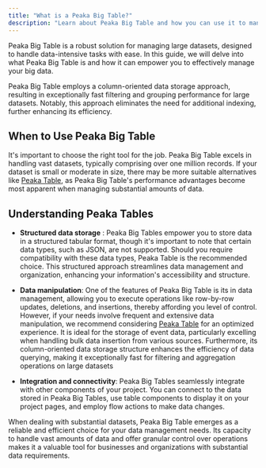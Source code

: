 ```yaml
---
title: "What is a Peaka Big Table?"
description: "Learn about Peaka Big Table and how you can use it to manage your data"
---
```


Peaka Big Table is a robust solution for managing large datasets, designed to handle data-intensive tasks with ease. In this guide, we will delve into what Peaka Big Table is and how it can empower you to effectively manage your big data.

Peaka Big Table employs a column-oriented data storage approach, resulting in exceptionally fast filtering and grouping performance for large datasets. Notably, this approach eliminates the need for additional indexing, further enhancing its efficiency.

## When to Use Peaka Big Table

It's important to choose the right tool for the job. Peaka Big Table excels in handling vast datasets, typically comprising over one million records. If your dataset is small or moderate in size, there may be more suitable alternatives like [Peaka Table](https://www.peaka.com/docs/connecting-your-data/peaka-table/), as Peaka Big Table's performance advantages become most apparent when managing substantial amounts of data.

## Understanding Peaka Tables

- **Structured data storage** : Peaka Big Tables empower you to store data in a structured tabular format, though it's important to note that certain data types, such as JSON, are not supported. Should you require compatibility with these data types, Peaka Table is the recommended choice. This structured approach streamlines data management and organization, enhancing your information's accessibility and structure.

- **Data manipulation**: One of the features of Peaka Big Table is its in data management, allowing you to execute operations like row-by-row updates, deletions, and insertions, thereby affording you level of control. However, if your needs involve frequent and extensive data manipulation, we recommend considering [Peaka Table](https://www.peaka.com/docs/connecting-your-data/peaka-table/) for an optimized experience. It is ideal for the storage of event data, particularly excelling when handling bulk data insertion from various sources. Furthermore, its column-oriented data storage structure enhances the efficiency of data querying, making it exceptionally fast for filtering and aggregation operations on large datasets

- **Integration and connectivity**: Peaka Big Tables seamlessly integrate with other components of your project. You can connect to the data stored in Peaka Big Tables, use table components to display it on your project pages, and employ flow actions to make data changes.

When dealing with substantial datasets, Peaka Big Table emerges as a reliable and efficient choice for your data management needs. Its capacity to handle vast amounts of data and offer granular control over operations makes it a valuable tool for businesses and organizations with substantial data requirements.
